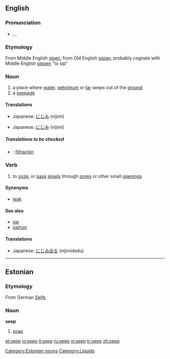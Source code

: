 {{wikipedia}}
==English==

===Pronunciation===
*{{enPR|sēp}}, {{IPA|/siːp/}}, {{SAMPA|/si:p/}}
*:{{rhymes|iːp}}

===Etymology===
From Middle English [[sipen]], from Old English [[sipian]], probably cognate with Middle English [[sippen]] "to sip"

===Noun===
{{en-noun}}
#a place where [[water]], [[petroleum]] or [[tar]] seeps out of the [[ground]]
#a [[seepage]]

====Translations====
{{trans-top|a place where water seeps out of the ground}}
{{trans-mid}}
*Japanese: [[にじみ]] (nijimi)
{{trans-bottom}}

{{trans-top|a seepage}}
{{trans-mid}}
*Japanese: [[にじみ]] (nijimi)
{{trans-bottom}}

=====Translations to be checked=====
<!--Remove this section once all of the translations below have been moved into the tables above.-->
{{checktrans}}
*{{ttbc|Spanish}}: [[filtración]]

===Verb===
{{en-verb}}
# to [[ooze]], or [[pass]] [[slowly]] through [[pore]]s or other small [[opening]]s

====Synonyms====
*[[leak]]

====See also====
*[[sip]]
*[[siphon]]

====Translations====
{{trans-top|to ooze through pores}}
{{trans-mid}}
*Japanese: [[にじみ出る]] (nijimidedu)
{{trans-bottom}}


----

==Estonian==

===Etymology===
From German [[Seife]]

===Noun===
'''seep'''
# [[soap]]

[[Category:Estonian nouns]]
[[Category:Liquids]]

[[et:seep]]
[[io:seep]]
[[it:seep]]
[[ru:seep]]
[[vi:seep]]
[[tr:seep]]
[[zh:seep]]